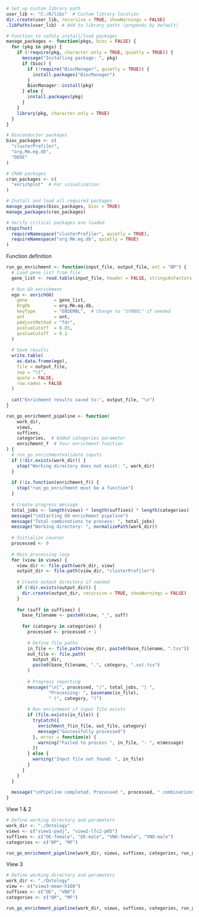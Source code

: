 ```{r}
# Set up custom library path
user_lib <- "C:/R/libs"  # Custom library location
dir.create(user_lib, recursive = TRUE, showWarnings = FALSE)
.libPaths(user_lib)  # Add to library paths (prepends by default)

# Function to safely install/load packages
manage_packages <- function(pkgs, bioc = FALSE) {
  for (pkg in pkgs) {
    if (!require(pkg, character.only = TRUE, quietly = TRUE)) {
      message("Installing package: ", pkg)
      if (bioc) {
        if (!require("BiocManager", quietly = TRUE)) {
          install.packages("BiocManager")
        }
        BiocManager::install(pkg)
      } else {
        install.packages(pkg)
      }
    }
    library(pkg, character.only = TRUE)
  }
}

# Bioconductor packages
bioc_packages <- c(
  "clusterProfiler",
  "org.Mm.eg.db",
  "DOSE"
)

# CRAN packages
cran_packages <- c(
  "enrichplot"  # For visualization
)

# Install and load all required packages
manage_packages(bioc_packages, bioc = TRUE)
manage_packages(cran_packages)

# Verify critical packages are loaded
stopifnot(
  requireNamespace("clusterProfiler", quietly = TRUE),
  requireNamespace("org.Mm.eg.db", quietly = TRUE)
)
```

Function definition

```{r}
run_go_enrichment <- function(input_file, output_file, ont = "BP") {
  # Load gene list from file
  gene_list <- read.table(input_file, header = FALSE, stringsAsFactors = FALSE)[,1]
  
  # Run GO enrichment
  ego <- enrichGO(
    gene          = gene_list,
    OrgDb         = org.Mm.eg.db,
    keyType       = "ENSEMBL",  # Change to "SYMBOL" if needed
    ont           = ont,
    pAdjustMethod = "fdr",
    pvalueCutoff  = 0.05,
    qvalueCutoff  = 0.2
  )
  
  # Save results
  write.table(
    as.data.frame(ego),
    file = output_file,
    sep = "\t",
    quote = FALSE,
    row.names = FALSE
  )
  
  cat("Enrichment results saved to:", output_file, "\n")
}

```

```{r}
run_go_enrichment_pipeline <- function(
    work_dir,
    views,
    suffixes,
    categories,  # Added categories parameter
    enrichment_f  # Your enrichment function
) {
  # run_go_enrichmentValidate inputs
  if (!dir.exists(work_dir)) {
    stop("Working directory does not exist: ", work_dir)
  }
  
  if (!is.function(enrichment_f)) {
    stop("run_go_enrichment must be a function")
  }
  
  # Create progress message
  total_jobs <- length(views) * length(suffixes) * length(categories)
  message("\nStarting GO enrichment pipeline")
  message("Total combinations to process: ", total_jobs)
  message("Working directory: ", normalizePath(work_dir))
  
  # Initialize counter
  processed <- 0
  
  # Main processing loop
  for (view in views) {
    view_dir <- file.path(work_dir, view)
    output_dir <- file.path(view_dir, "clusterProfiler")
    
    # Create output directory if needed
    if (!dir.exists(output_dir)) {
      dir.create(output_dir, recursive = TRUE, showWarnings = FALSE)
    }
    
    for (suff in suffixes) {
      base_filename <- paste0(view, "_", suff)
      
      for (category in categories) {
        processed <- processed + 1
        
        # Define file paths
        in_file <- file.path(view_dir, paste0(base_filename, ".tsv"))
        out_file <- file.path(
          output_dir, 
          paste0(base_filename, ".", category, ".out.tsv")
        )
        
        # Progress reporting
        message("\n[", processed, "/", total_jobs, "] ", 
                "Processing: ", basename(in_file), 
                " (", category, ")")
        
        # Run enrichment if input file exists
        if (file.exists(in_file)) {
          tryCatch({
            enrichment_f(in_file, out_file, category)
            message("Successfully processed")
          }, error = function(e) {
            warning("Failed to process ", in_file, ": ", e$message)
          })
        } else {
          warning("Input file not found: ", in_file)
        }
      }
    }
  }
  
  message("\nPipeline completed. Processed ", processed, " combinations.")
}

```
View 1 & 2

```{r}
# Define working directory and parameters
work_dir <- "./Ontology"
views <- c("view1-padj", "view2-lfc2-p05")
suffixes <- c("OE-female", "OE-male", "VNO-female", "VNO-male")
categories <- c("BP", "MF")

run_go_enrichment_pipeline(work_dir, views, suffixes, categories, run_go_enrichment)

```

View 3

```{r}
# Define working directory and parameters
work_dir <- "./Ontology"
view <- c("view3-mean-h100")
suffixes <- c("OE", "VNO")
categories <- c("BP", "MF")

run_go_enrichment_pipeline(work_dir, views, suffixes, categories, run_go_enrichment)

```

